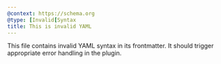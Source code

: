 ```yaml
---
@context: https://schema.org
@type: [Invalid[Syntax
title: This is invalid YAML
---
```


This file contains invalid YAML syntax in its frontmatter.
It should trigger appropriate error handling in the plugin.
